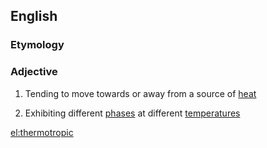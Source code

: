 ==English==

===Etymology===
{{confix|thermo|tropic}}

===Adjective===
{{en-adj}}

# {{biology|of a plant}} Tending to move towards or away from a source of [[heat]]
# {{context|physics|of a liquid crystal}} Exhibiting different [[phase]]s at different [[temperature]]s

[[el:thermotropic]]